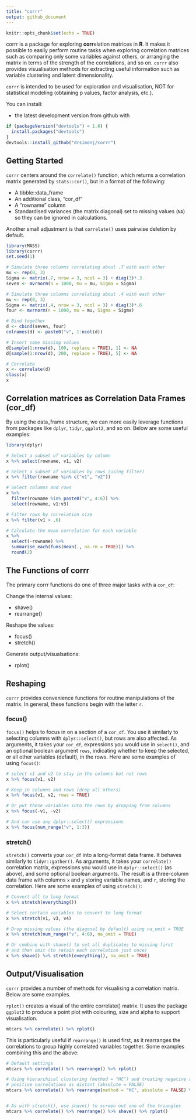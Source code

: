 ```yaml
---
title: "corrr"
output: github_document
---
```


```r
knitr::opts_chunk$set(echo = TRUE)
```

corrr is a package for exploring **corr**elation matrices in **R**. It makes it possible to easily perform routine tasks when exploring correlation matrices such as comparing only some variables against others, or arranging the matrix in terms of the strength of the correlations, and so on. `corrr` also provides visualisation methods for extracting useful information such as variable clustering and latent dimensionality.

`corrr` is intended to be used for exploration and visualisation, NOT for statistical modeling (obtaining p values, factor analysis, etc.).

You can install:

- the latest development version from github with

```r
if (packageVersion("devtools") < 1.6) {
  install.packages("devtools")
}
devtools::install_github("drsimonj/corrr")
```

## Getting Started

`corrr` centers around the `correlate()` function, which returns a correlation matrix generated by `stats::cor()`, but in a  format of the following:

- A tibble::data_frame
- An additional class, "cor_df"
- A "rowname" column
- Standardised variances (the matrix diagonal) set to missing values (`NA`) so they can be ignored in calculations.

Another small adjustment is that `correlate()` uses pairwise deletion by default.

```r
library(MASS)
library(corrr)
set.seed(1)

# Simulate three columns correlating about .7 with each other
mu <- rep(0, 3)
Sigma <- matrix(.7, nrow = 3, ncol = 3) + diag(3)*.3
seven <- mvrnorm(n = 1000, mu = mu, Sigma = Sigma)

# Simulate three columns correlating about .4 with each other
mu <- rep(0, 3)
Sigma <- matrix(.4, nrow = 3, ncol = 3) + diag(3)*.6
four <- mvrnorm(n = 1000, mu = mu, Sigma = Sigma)

# Bind together
d <- cbind(seven, four)
colnames(d) <- paste0("v", 1:ncol(d))

# Insert some missing values
d[sample(1:nrow(d), 100, replace = TRUE), 1] <- NA
d[sample(1:nrow(d), 200, replace = TRUE), 5] <- NA

# Correlate
x <- correlate(d)
class(x)
x
```

## Correlation matrices as Correlation Data Frames (cor_df)

By using the data_frame structure, we can more easily leverage functions from packages like `dplyr`, `tidyr`, `ggplot2`, and so on. Below are some useful examples:

```r
library(dplyr)

# Select a subset of variables by column
x %>% select(rowname, v1, v2)

# Select a subset of variables by rows (using filter)
x %>% filter(rowname %in% c("v1", "v2"))

# Select columns and rows
x %>%
  filter(rowname %in% paste0("v", 4:6)) %>%
  select(rowname, v1:v3)

# Filter rows by correlation size
x %>% filter(v1 > .6)

# Calculate the mean correlation for each variable
x %>%
  select(-rowname) %>%
  summarise_each(funs(mean(., na.rm = TRUE))) %>%
  round(2)

```

## The Functions of corrr

The primary corrr functions do one of three major tasks with a `cor_df`:

Change the internal values:

- shave()
- rearrange()

Reshape the values:

- focus()
- stretch()

Generate output/visualsations:

- rplot()


## Reshaping

`corrr` provides convenience functions for routine manipulations of the matrix. In general, these functions begin with the letter `r`.

### focus()

`focus()` helps to focus in on a section of a `cor_df`. You use it similarly to selecting columns with `dplyr::select()`, but rows are also affected. As arguments, it takes your `cor_df`, expressions you would use in `select()`, and an optional boolean argument `rows`, indicating whether to keep the selected, or all other variables (default), in the rows. Here are some examples of using `focus()`:

```r
# select v1 and v2 to stay in the columns but not rows
x %>% focus(v1, v2)

# Keep in columns and rows (drop all others)
x %>% focus(v1, v2, rows = TRUE)

# Or put these variables into the rows by dropping from columns
x %>% focus(-v1, -v2)

# And can use any dplyr::select() expressions
x %>% focus(num_range("v", 1:3))
```

### stretch()

`stretch()` converts your `cor_df` into a long-format data frame. It behaves similarly to `tidyr::gather()`. As arguments, it takes your `correlate()` correlation matrix, expressions you would use in `dplyr::select()` (as above), and some optional boolean arguments. The result is a three-column data frame with columns `x` and `y` storing variable names, and `r`, storing the correlation. Here are some examples of using `stretch()`:

```r
# Convert all to long format
x %>% stretch(everything())

# Select certain variables to convert to long format
x %>% stretch(v1, v3, v4)

# Drop missing values (the diagonal by default) using na_omit = TRUE
x %>% stretch(num_range("v", 4:6), na_omit = TRUE)

# Or combine with shave() to set all duplicates to missing first
# and then omit (to retain each correlation just once)
x %>% shave() %>% stretch(everything(), na_omit = TRUE)

```

## Output/Visualisation

`corrr` provides a number of methods for visualising a correlation matrix. Below are some examples.

`rplot()` creates a visual of the entire correlate() matrix. It uses the package `ggplot2` to produce a point plot with colouring, size and alpha to support visualisation.

```r
mtcars %>% correlate() %>% rplot()
```

This is particularly useful if `rearrange()` is used first, as it rearranges the correlations to group highly correlated variables together. Some examples combining this and the above:

```r
# Default settings
mtcars %>% correlate() %>% rearrange() %>% rplot()

# Using hierarchical clustering (method = "HC") and treating negative and
# positive correlations as distant (absolute = FALSE)
mtcars %>% correlate() %>% rearrange(method = "HC", absolute = FALSE) %>% rplot()


# As with stretch(), use shave() to screen out one of the triangles
mtcars %>% correlate() %>% rearrange() %>% shave() %>% rplot()
```
